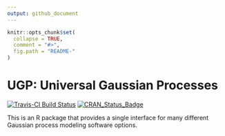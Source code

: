 ```yaml
---
output: github_document
---
```


<!-- README.md is generated from README.Rmd. Please edit that file -->

```r
knitr::opts_chunk$set(
  collapse = TRUE,
  comment = "#>",
  fig.path = "README-"
)
```

# UGP: Universal Gaussian Processes

[![Travis-CI Build Status](https://travis-ci.org/CollinErickson/UGP.svg?branch=master)](https://travis-ci.org/CollinErickson/UGP)
[![CRAN_Status_Badge](https://www.r-pkg.org/badges/version/UGP)](https://cran.r-project.org/package=UGP)


This is an R package that provides a single interface for many different Gaussian process modeling software options.
